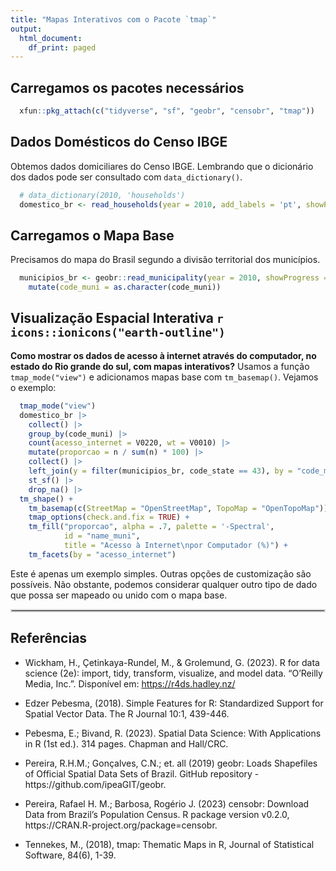 ```yaml
---
title: "Mapas Interativos com o Pacote `tmap`"
output:
  html_document:
    df_print: paged
---
```


## Carregamos os pacotes necessários

```r
  xfun::pkg_attach(c("tidyverse", "sf", "geobr", "censobr", "tmap"))
```

## Dados Domésticos do Censo IBGE

Obtemos dados domiciliares do Censo IBGE. Lembrando que o dicionário dos dados pode ser consultado com `data_dictionary()`.

```r
  # data_dictionary(2010, 'households')
  domestico_br <- read_households(year = 2010, add_labels = 'pt', showProgress = FALSE)
```

## Carregamos o Mapa Base

Precisamos do mapa do Brasil segundo a divisão territorial dos municípios.

```r
  municipios_br <- geobr::read_municipality(year = 2010, showProgress = FALSE) |> 
    mutate(code_muni = as.character(code_muni))
```

##  Visualização Espacial Interativa `r icons::ionicons("earth-outline")`

<b>Como mostrar os dados de acesso à internet através do computador, no estado do Rio grande do sul, com mapas interativos?</b>
Usamos a função `tmap_mode("view")` e adicionamos mapas base com `tm_basemap()`. Vejamos o exemplo:

```r
  tmap_mode("view")
  domestico_br |> 
    collect() |>
    group_by(code_muni) |>                                          
    count(acesso_internet = V0220, wt = V0010) |>      
    mutate(proporcao = n / sum(n) * 100) |> 
    collect() |>
    left_join(y = filter(municipios_br, code_state == 43), by = "code_muni") |>
    st_sf() |> 
    drop_na() |> 
  tm_shape() + 
    tm_basemap(c(StreetMap = "OpenStreetMap", TopoMap = "OpenTopoMap")) +
    tmap_options(check.and.fix = TRUE) +
    tm_fill("proporcao", alpha = .7, palette = '-Spectral',
            id = "name_muni",
            title = "Acesso à Internet\npor Computador (%)") + 
    tm_facets(by = "acesso_internet")
```

Este é apenas um exemplo simples. Outras opções de customização são possíveis. Não obstante, podemos considerar qualquer outro tipo de dado que possa ser mapeado ou unido com o mapa base. 

<hr style="border:2px solid LightGray"> 

## Referências

- Wickham, H., Çetinkaya-Rundel, M., & Grolemund, G. (2023). R for data science (2e): import, tidy, transform, visualize, and model data. "O'Reilly Media, Inc.". Disponível em: <A href="https://r4ds.hadley.nz/">https://r4ds.hadley.nz/</A>

- Edzer Pebesma, (2018). Simple Features for R: Standardized Support for Spatial Vector Data. The R Journal 10:1, 439-446. </br>

- Pebesma, E.; Bivand, R. (2023). Spatial Data Science: With Applications in R (1st ed.). 314 pages. Chapman and Hall/CRC. </br>

- Pereira, R.H.M.; Gonçalves, C.N.; et. all (2019) geobr: Loads Shapefiles of Official Spatial Data Sets of Brazil. GitHub repository - https://github.com/ipeaGIT/geobr. </br>

- Pereira, Rafael H. M.; Barbosa, Rogério J. (2023) censobr: Download Data from Brazil’s Population Census. R package version v0.2.0, https://CRAN.R-project.org/package=censobr. </br>

- Tennekes, M., (2018), tmap: Thematic Maps in R, Journal of Statistical Software, 84(6), 1-39.
